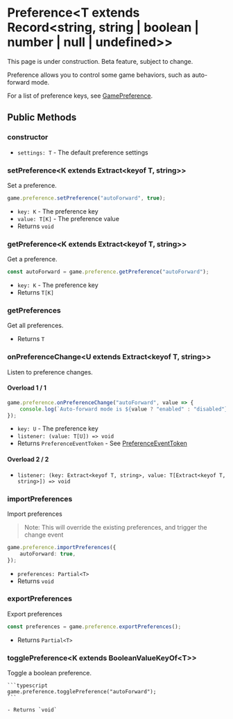 
# Preference\<T extends Record\<string, string | boolean | number | null | undefined\>\>

<Callout type="warning" emoji="⚠️">
    This page is under construction.
</Callout>

<Callout type="warning" emoji="⚠️">
    Beta feature, subject to change.
</Callout>

Preference allows you to control some game behaviors, such as auto-forward mode.

For a list of preference keys, see [GamePreference](../../types/GamePreference).

## Public Methods

### constructor

<Steps>

- `settings: T` - The default preference settings

</Steps>

### setPreference\<K extends Extract\<keyof T, string\>\>

Set a preference.

<Steps>

```typescript
game.preference.setPreference("autoForward", true);
```

- `key: K` - The preference key
- `value: T[K]` - The preference value
- Returns `void`

</Steps>

### getPreference\<K extends Extract\<keyof T, string\>\>

Get a preference.

<Steps>

```typescript
const autoForward = game.preference.getPreference("autoForward");
```

- `key: K` - The preference key
- Returns `T[K]`

</Steps>

### getPreferences

Get all preferences.

<Steps>

- Returns `T`

</Steps>

### onPreferenceChange\<U extends Extract\<keyof T, string\>\>

Listen to preference changes.

<Steps>

#### Overload 1 / 1

```typescript
game.preference.onPreferenceChange("autoForward", value => {
    console.log(`Auto-forward mode is ${value ? "enabled" : "disabled"}`);
});
```

- `key: U` - The preference key
- `listener: (value: T[U]) => void`
- Returns `PreferenceEventToken` - See [PreferenceEventToken](../types/PreferenceEventToken)

#### Overload 2 / 2

- `listener: (key: Extract<keyof T, string>, value: T[Extract<keyof T, string>]) => void`

</Steps>

### importPreferences

Import preferences

> Note: This will override the existing preferences, and trigger the change event

<Steps>

```typescript
game.preference.importPreferences({
    autoForward: true,
});
```

- `preferences: Partial<T>`
- Returns `void`

</Steps>

### exportPreferences

Export preferences

<Steps>

```typescript
const preferences = game.preference.exportPreferences();
```

- Returns `Partial<T>`

</Steps>

### togglePreference\<K extends BooleanValueKeyOf\<T\>\>

Toggle a boolean preference.

<Steps>

    ```typescript
    game.preference.togglePreference("autoForward");
    ```

    - Returns `void`

</Steps>

